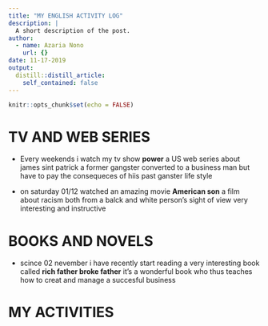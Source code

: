 ```yaml
---
title: "MY ENGLISH ACTIVITY LOG"
description: |
  A short description of the post.
author:
  - name: Azaria Nono
    url: {}
date: 11-17-2019
output:
  distill::distill_article:
    self_contained: false
---
```


```r
knitr::opts_chunk$set(echo = FALSE)
```


# TV AND WEB SERIES

 - Every weekends i watch my tv show **power** a US web series about james sint patrick a former gangster converted to a business man but have to pay the consequeces of hiis past ganster life style
 
 - on saturday 01/12 watched an amazing movie **American son** a film about racism both from a balck and white person's sight of view very interesting and instructive


# BOOKS AND NOVELS

- scince 02 nevember i have recently start reading a very interesting book called **rich father broke father**  it's a wonderful book who thus teaches how to creat and manage a succesful business


# MY ACTIVITIES 




